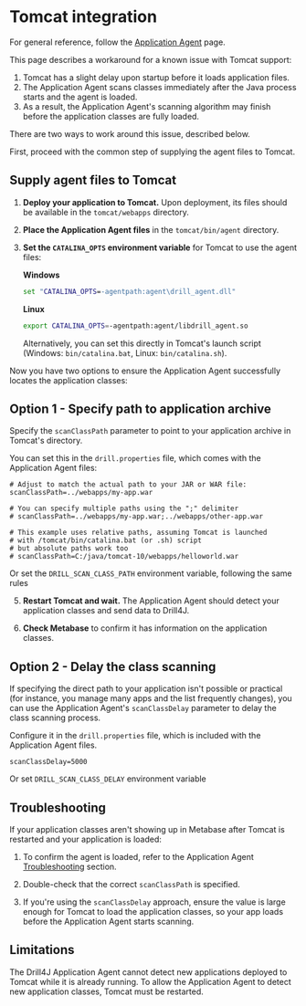 # Tomcat integration

For general reference, follow the [Application Agent](/docs/agents/java-agent) page.

This page describes a workaround for a known issue with Tomcat support:

1. Tomcat has a slight delay upon startup before it loads application files.
2. The Application Agent scans classes immediately after the Java process starts and the agent is loaded.
3. As a result, the Application Agent's scanning algorithm may finish before the application classes are fully loaded.

There are two ways to work around this issue, described below.

First, proceed with the common step of supplying the agent files to Tomcat.

## Supply agent files to Tomcat

1. __Deploy your application to Tomcat.__ Upon deployment, its files should be available in the `tomcat/webapps` directory.

2. __Place the Application Agent files__ in the `tomcat/bin/agent` directory.

3. __Set the `CATALINA_OPTS` environment variable__ for Tomcat to use the agent files:

    __Windows__

    ```cmd
    set "CATALINA_OPTS=-agentpath:agent\drill_agent.dll"
    ```

    __Linux__

    ```bash
    export CATALINA_OPTS=-agentpath:agent/libdrill_agent.so
    ```

    Alternatively, you can set this directly in Tomcat's launch script (Windows: `bin/catalina.bat`, Linux: `bin/catalina.sh`).

Now you have two options to ensure the Application Agent successfully locates the application classes:

## Option 1 - Specify path to application archive

Specify the `scanClassPath` parameter to point to your application archive in Tomcat's directory.

You can set this in the `drill.properties` file, which comes with the Application Agent files:

```properties
# Adjust to match the actual path to your JAR or WAR file:
scanClassPath=../webapps/my-app.war

# You can specify multiple paths using the ";" delimiter
# scanClassPath=../webapps/my-app.war;../webapps/other-app.war

# This example uses relative paths, assuming Tomcat is launched
# with /tomcat/bin/catalina.bat (or .sh) script
# but absolute paths work too
# scanClassPath=C:/java/tomcat-10/webapps/helloworld.war
```
  
Or set the `DRILL_SCAN_CLASS_PATH` environment variable, following the same rules

5. __Restart Tomcat and wait.__ The Application Agent should detect your application classes and send data to Drill4J.

6. __Check Metabase__ to confirm it has information on the application classes.

## Option 2 - Delay the class scanning

If specifying the direct path to your application isn't possible or practical (for instance, you manage many apps and the list frequently changes), you can use the Application Agent's `scanClassDelay` parameter to delay the class scanning process.

Configure it in the `drill.properties` file, which is included with the Application Agent files.

```properties
scanClassDelay=5000
```

Or set `DRILL_SCAN_CLASS_DELAY` environment variable

## Troubleshooting

If your application classes aren't showing up in Metabase after Tomcat is restarted and your application is loaded:

1. To confirm the agent is loaded, refer to the Application Agent [Troubleshooting](/docs/agents/java-agent#how-to-confirm-agent-is-loaded) section.

2. Double-check that the correct `scanClassPath` is specified.

3. If you're using the `scanClassDelay` approach, ensure the value is large enough for Tomcat to load the application classes, so your app loads before the Application Agent starts scanning.

## Limitations

The Drill4J Application Agent cannot detect new applications deployed to Tomcat while it is already running. To allow the Application Agent to detect new application classes, Tomcat must be restarted.
